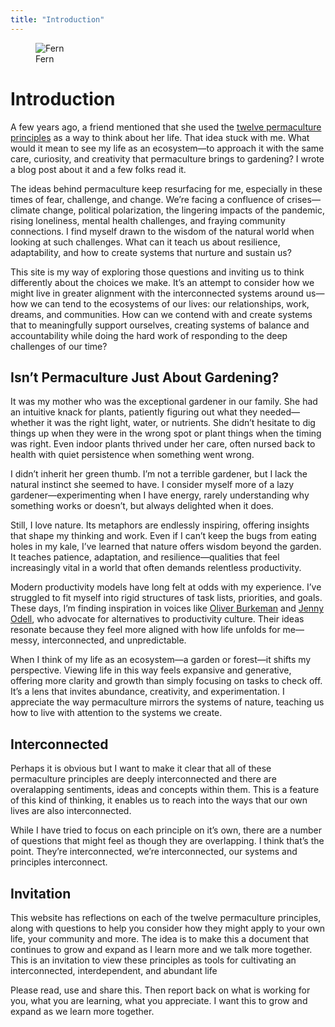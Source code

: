 ```yaml
---
title: "Introduction"
---
```


![Fern](images/Fern_Spragg.jpg)

# Introduction

A few years ago, a friend mentioned that she used the [twelve permaculture principles](https://permacultureprinciples.com/) as a way to think about her life. That idea stuck with me. What would it mean to see my life as an ecosystem—to approach it with the same care, curiosity, and creativity that permaculture brings to gardening? I wrote a blog post about it and a few folks read it.

The ideas behind permaculture keep resurfacing for me, especially in these times of fear, challenge, and change. We’re facing a confluence of crises—climate change, political polarization, the lingering impacts of the pandemic, rising loneliness, mental health challenges, and fraying community connections. I find myself drawn to the wisdom of the natural world when looking at such challenges. What can it teach us about resilience, adaptability, and how to create systems that nurture and sustain us?

This site is my way of exploring those questions and inviting us to think differently about the choices we make. It’s an attempt to consider how we might live in greater alignment with the interconnected systems around us—how we can tend to the ecosystems of our lives: our relationships, work, dreams, and communities. How can we contend with and create systems that to meaningfully support ourselves, creating systems of balance and accountability while doing the hard work of responding to the deep challenges of our time?

## Isn't Permaculture Just About Gardening?

It was my mother who was the exceptional gardener in our family. She had an intuitive knack for plants, patiently figuring out what they needed—whether it was the right light, water, or nutrients. She didn’t hesitate to dig things up when they were in the wrong spot or plant things when the timing was right. Even indoor plants thrived under her care, often nursed back to health with quiet persistence when something went wrong.

I didn’t inherit her green thumb. I’m not a terrible gardener, but I lack the natural instinct she seemed to have. I consider myself more of a lazy gardener—experimenting when I have energy, rarely understanding why something works or doesn’t, but always delighted when it does.

Still, I love nature. Its metaphors are endlessly inspiring, offering insights that shape my thinking and work. Even if I can’t keep the bugs from eating holes in my kale, I’ve learned that nature offers wisdom beyond the garden. It teaches patience, adaptation, and resilience—qualities that feel increasingly vital in a world that often demands relentless productivity.

Modern productivity models have long felt at odds with my experience. I’ve struggled to fit myself into rigid structures of task lists, priorities, and goals. These days, I’m finding inspiration in voices like [Oliver Burkeman](https://www.oliverburkeman.com/) and [Jenny Odell](https://www.jennyodell.com/), who advocate for alternatives to productivity culture. Their ideas resonate because they feel more aligned with how life unfolds for me—messy, interconnected, and unpredictable.

When I think of my life as an ecosystem—a garden or forest—it shifts my perspective. Viewing life in this way feels expansive and generative, offering more clarity and growth than simply focusing on tasks to check off. It’s a lens that invites abundance, creativity, and experimentation. I appreciate the way permaculture mirrors the systems of nature, teaching us how to live with attention to the systems we create.

## Interconnected

Perhaps it is obvious but I want to make it clear that all of these permaculture principles are deeply interconnected and there are overalapping sentiments, ideas and concepts within them. This is a feature of this kind of thinking, it enables us to reach into the ways that our own lives are also interconnected.

While I have tried to focus on each principle on it's own, there are a number of questions that might feel as though they are overlapping. I think that's the point. They're interconnected, we're interconnected, our systems and principles interconnect. 

## Invitation

This website has reflections on each of the twelve permaculture principles, along with questions to help you consider how they might apply to your own life, your community and more. The idea is to make this a document that continues to grow and expand as I learn more and we talk more together. This is an invitation to view these principles as tools for cultivating an interconnected, interdependent, and abundant life

Please read, use and share this. Then report back on what is working for you, what you are learning, what you appreciate. I want this to grow and expand as we learn more together. 